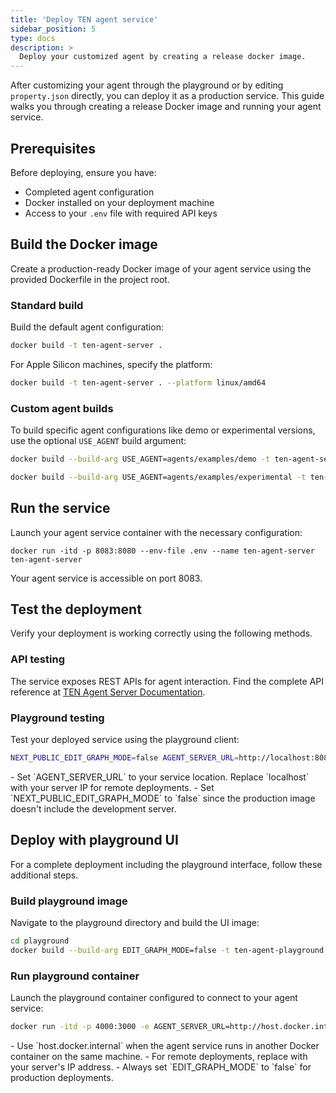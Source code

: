 ```yaml
---
title: 'Deploy TEN agent service'
sidebar_position: 5
type: docs
description: >
  Deploy your customized agent by creating a release docker image.
---
```


After customizing your agent through the playground or by editing `property.json` directly, you can deploy it as a production service. This guide walks you through creating a release Docker image and running your agent service.

## Prerequisites

Before deploying, ensure you have:
- Completed agent configuration
- Docker installed on your deployment machine
- Access to your `.env` file with required API keys

## Build the Docker image

Create a production-ready Docker image of your agent service using the provided Dockerfile in the project root.

### Standard build

Build the default agent configuration:

```bash
docker build -t ten-agent-server .
```

For Apple Silicon machines, specify the platform:

```bash
docker build -t ten-agent-server . --platform linux/amd64
```

### Custom agent builds

To build specific agent configurations like demo or experimental versions, use the optional `USE_AGENT` build argument:

```bash
docker build --build-arg USE_AGENT=agents/examples/demo -t ten-agent-server .
```

```bash
docker build --build-arg USE_AGENT=agents/examples/experimental -t ten-agent-server .
```

## Run the service

Launch your agent service container with the necessary configuration:

```shell
docker run -itd -p 8083:8080 --env-file .env --name ten-agent-server ten-agent-server
```

Your agent service is accessible on port 8083.

## Test the deployment

Verify your deployment is working correctly using the following methods.

### API testing

The service exposes REST APIs for agent interaction. Find the complete API reference at [TEN Agent Server Documentation](https://github.com/TEN-framework/ten-framework/tree/main/ai_agents/server).

### Playground testing

Test your deployed service using the playground client:

```bash
NEXT_PUBLIC_EDIT_GRAPH_MODE=false AGENT_SERVER_URL=http://localhost:8083 pnpm dev
```

<Admonition type="info">
- Set `AGENT_SERVER_URL` to your service location. Replace `localhost` with your server IP for remote deployments.
- Set `NEXT_PUBLIC_EDIT_GRAPH_MODE` to `false` since the production image doesn't include the development server.
</Admonition>

## Deploy with playground UI
For a complete deployment including the playground interface, follow these additional steps.

### Build playground image
Navigate to the playground directory and build the UI image:

```bash
cd playground
docker build --build-arg EDIT_GRAPH_MODE=false -t ten-agent-playground .
```

### Run playground container

Launch the playground container configured to connect to your agent service:

```bash
docker run -itd -p 4000:3000 -e AGENT_SERVER_URL=http://host.docker.internal:8083 --name ten-agent-playground ten-agent-playground
```

<Admonition type="info">
- Use `host.docker.internal` when the agent service runs in another Docker container on the same machine.
- For remote deployments, replace with your server's IP address.
- Always set `EDIT_GRAPH_MODE` to `false` for production deployments.
</Admonition>
